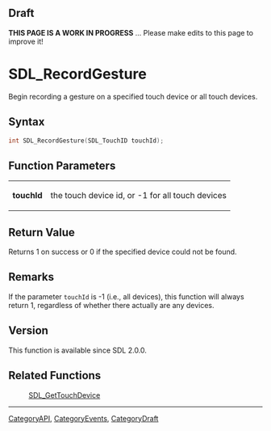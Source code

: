 
== Draft ==


'''THIS PAGE IS A WORK IN PROGRESS''' ... Please make edits to this page to improve it!



<!-- #*^*^*^*^*See https://wiki.libsdl.org/SGFunctions for details on editing this page*^*^*^*^* -->


= SDL_RecordGesture =

Begin recording a gesture on a specified touch device or all touch devices.

== Syntax ==

<syntaxhighlight lang='c'>
int SDL_RecordGesture(SDL_TouchID touchId);
</syntaxhighlight>

== Function Parameters ==

{|
|'''touchId'''
|the touch device id, or -1 for all touch devices
|}

== Return Value ==

Returns 1 on success or 0 if the specified device could not be found.



== Remarks ==

If the parameter <code>touchId</code> is -1 (i.e., all devices), this
function will always return 1, regardless of whether there actually are any
devices.

== Version ==

This function is available since SDL 2.0.0.



== Related Functions ==

:[[SDL_GetTouchDevice]]

----
[[CategoryAPI]], [[CategoryEvents]], [[CategoryDraft]]
<!-- #See the Style Guide for instructions on editing the footer. -->


